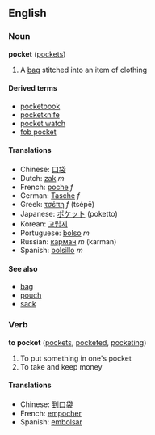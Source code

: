 ==English==
===Noun===
'''pocket''' ([[pockets]])

# A [[bag]] stitched into an item of clothing

====Derived terms====
*[[pocketbook]]
*[[pocketknife]]
*[[pocket watch]]
*[[fob pocket]]

====Translations====
*Chinese: [[口袋]]
*Dutch: [[zak]] ''m''
*French: [[poche]] ''f''
*German: [[Tasche]] ''f''
*Greek: [[τσέπη]] ''f'' (tsépē)
*Japanese: [[ポケット]] (poketto)
*Korean: [[고립지]]
*Portuguese: [[bolso]] ''m''
*Russian: [[карман]] ''m'' (karman)
*Spanish: [[bolsillo]] ''m''

====See also====
*[[bag]]
*[[pouch]]
*[[sack]]

===Verb===
'''to pocket''' ([[pockets]], [[pocketed]], [[pocketing]])

# To put something in one's pocket
# To take and keep money<!-- please improve this def -->

====Translations====
*Chinese: [[到口袋]]
*French: [[empocher]]
*Spanish: [[embolsar]]